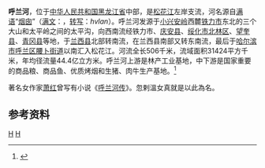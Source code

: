 {{Otheruses|呼兰河 (消歧义)|other=同名或類似名的其它條目描述}}
'''呼兰河'''，位于[[中华人民共和国|中华人民共和国]][[黑龙江省|黑龙江省]]中部，是[[松花江|松花江]]左岸支流，河名源自[[满语|满语]]“[[烟囱|烟囱]]”（[[满文|满文]]：{{ManchuSibeUnicode|ᡥᡡᠯᠠᠨ|style=text-align:left}}，[[满文转写方案|转写]]：''hvlan''）。呼兰河发源于[[小兴安岭|小兴安岭]]西麓[[铁力市|铁力市]]东北的三个大山和太平岭之间的太平沟，向西南流经铁力市、[[庆安县|庆安县]]、[[绥化市|绥化市]][[北林区|北林区]]、[[望奎县|望奎县]]、[[青冈县|青冈县]]等地，于[[兰西县|兰西县]]北部转南流，在兰西县南部又转东南流，最后于[[哈尔滨市|哈尔滨市]][[呼兰区|呼兰区]][[腰卜街道|腰卜街道]]以南汇入松花江。河流全长506千米，流域面积31424平方千米，年均径流量44.4亿立方米。呼兰河上游是林产工业基地，中下游是国家重要的商品粮、商品鱼、优质烤烟和生猪、肉牛生产基地。<ref name="中国河湖大典">{{cite book zh |author=《[[中国河湖大典|中国河湖大典]]》编纂委员会 |title=《中国河湖大典·黑龙江、辽河卷》 |format=M |edition=1 |location=北京 |publisher=中国水利水电出版社 |date=2014年4月 |pages=163页 |id= ISBN 978-7-5170-1950-3}}</ref>

著名女作家[[萧红|萧红]]曾写有小说《[[呼兰河传|呼兰河传]]》。忽剌溫女真就是以此為名。
==参考资料==
{{reflist}}



{{黑龙江}}

{{DEFAULTSORT:Hulan呼蘭河}}
[[Category:松花江水系|H]]
[[Category:黑龍江河流|H]]